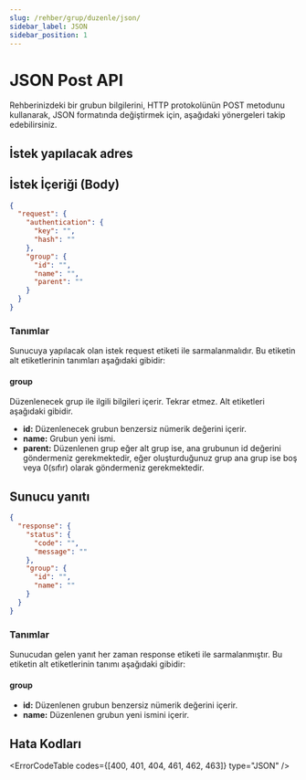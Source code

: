 ```yaml
---
slug: /rehber/grup/duzenle/json/
sidebar_label: JSON
sidebar_position: 1
---
```



# JSON Post API
<AccessWarning />
Rehberinizdeki bir grubun bilgilerini, HTTP protokolünün POST metodunu kullanarak, JSON formatında değiştirmek için, aşağıdaki yönergeleri takip edebilirsiniz.

## İstek yapılacak adres

<RequestURL type="POST" url="https://api.iletimerkezi.com/v1/edit-group/json" />

## İstek İçeriği (Body)

```json
{
  "request": {
    "authentication": {
      "key": "",
      "hash": ""
    },
    "group": {
      "id": "",
      "name": "",
      "parent": ""
    }
  }
}
```

### Tanımlar

Sunucuya yapılacak olan istek <Badge>request</Badge> etiketi ile sarmalanmalıdır. Bu etiketin alt etiketlerinin tanımları aşağıdaki gibidir:

<AccessDescription />

#### group
Düzenlenecek grup ile ilgili bilgileri içerir. Tekrar etmez. Alt etiketleri aşağıdaki gibidir.

+ **id:** Düzenlenecek grubun benzersiz nümerik değerini içerir.
+ **name:** Grubun yeni ismi.
+ **parent:** Düzenlenen grup eğer alt grup ise, ana grubunun id değerini göndermeniz gerekmektedir, eğer oluşturduğunuz grup ana grup ise boş veya 0(sıfır) olarak göndermeniz gerekmektedir.

## Sunucu yanıtı

```json
{
  "response": {
    "status": {
      "code": "",
      "message": ""
    },
    "group": {
      "id": "",
      "name": ""
    }
  }
}
```

### Tanımlar

Sunucudan gelen yanıt her zaman <Badge>response</Badge> etiketi ile sarmalanmıştır. Bu etiketin alt etiketlerinin tanımı aşağıdaki gibidir:

<ResponseStatus />

#### group

+ **id:** Düzenlenen grubun benzersiz nümerik değerini içerir.
+ **name:** Düzenlenen grubun yeni ismini içerir.

## Hata Kodları

<ErrorCodeTable codes={[400, 401, 404, 461, 462, 463]} type="JSON" />